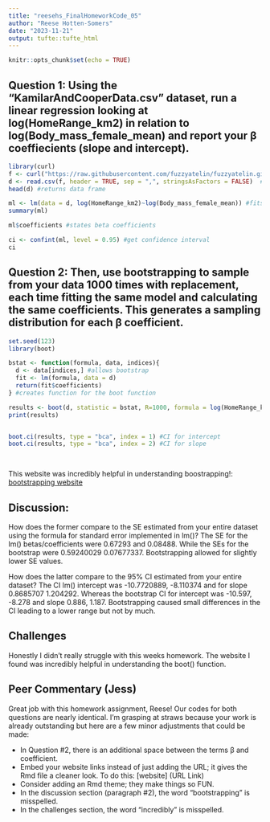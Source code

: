 ```yaml
---
title: "reesehs_FinalHomeworkCode_05"
author: "Reese Hotten-Somers"
date: "2023-11-21"
output: tufte::tufte_html
---
```


```r
knitr::opts_chunk$set(echo = TRUE)
```

## Question 1: Using the “KamilarAndCooperData.csv” dataset, run a linear regression looking at log(HomeRange_km2) in relation to log(Body_mass_female_mean) and report your β coeffiecients (slope and intercept).

```r
library(curl)
f <- curl("https://raw.githubusercontent.com/fuzzyatelin/fuzzyatelin.github.io/master/AN588_Fall23/KamilarAndCooperData.csv") #imports data from Kamilar/Cooper data
d <- read.csv(f, header = TRUE, sep = ",", stringsAsFactors = FALSE)  #reads data and creates data frame from it
head(d) #returns data frame

```

```r
ml <- lm(data = d, log(HomeRange_km2)~log(Body_mass_female_mean)) #fits linear model to data
summary(ml)

ml$coefficients #states beta coefficients 

ci <- confint(ml, level = 0.95) #get confidence interval
ci

```

## Question 2: Then, use bootstrapping to sample from your data 1000 times with replacement, each time fitting the same model and calculating the same coefficients. This generates a sampling distribution for each β coefficient. 
```r
set.seed(123)
library(boot)

bstat <- function(formula, data, indices){
  d <- data[indices,] #allows bootstrap 
  fit <- lm(formula, data = d)
  return(fit$coefficients)
} #creates function for the boot function

results <- boot(d, statistic = bstat, R=1000, formula = log(HomeRange_km2)~log(Body_mass_female_mean))#bootstraps the data 1000 times and takes the lm each time
print(results)


boot.ci(results, type = "bca", index = 1) #CI for intercept
boot.ci(results, type = "bca", index = 2) #CI for slope

 
```
This website was incredibly helpful in understanding boostrapping!:
[bootstrapping website](https://www.r-bloggers.com/2022/12/how-to-perform-bootstrapping-in-r/#google_vignette)

## Discussion: 
How does the former compare to the SE estimated from your entire dataset using the formula for standard error implemented in lm()?
  The SE for the lm() betas/coefficients were 0.67293 and 0.08488. While the SEs for the bootstrap were 0.59240029 0.07677337. Bootstrapping allowed for slightly lower SE values. 
  
How does the latter compare to the 95% CI estimated from your entire dataset?
  The CI lm() intercept was -10.7720889, -8.110374 and for slope 0.8685707  1.204292. Whereas the bootstrap CI for intercept was -10.597,  -8.278 and slope 0.886,  1.187. Bootstrapping caused small differences in the CI leading to a lower range but not by much. 

## Challenges 
Honestly I didn't really struggle with this weeks homework. The website I found was incredibly helpful in understanding the boot() function. 

## Peer Commentary (Jess)
Great job with this homework assignment, Reese! Our codes for both questions are nearly identical. I'm grasping at straws because your work is already outstanding but here are a few minor adjustments that could be made:

- In Question #2, there is an additional space between the terms β and coefficient. 
- Embed your website links instead of just adding the URL; it gives the Rmd file a cleaner look. To do this: [website] (URL Link)
- Consider adding an Rmd theme; they make things so FUN.
- In the discussion section (paragraph #2), the word "bootstrapping" is misspelled.
- In the challenges section, the word "incredibly" is misspelled. 